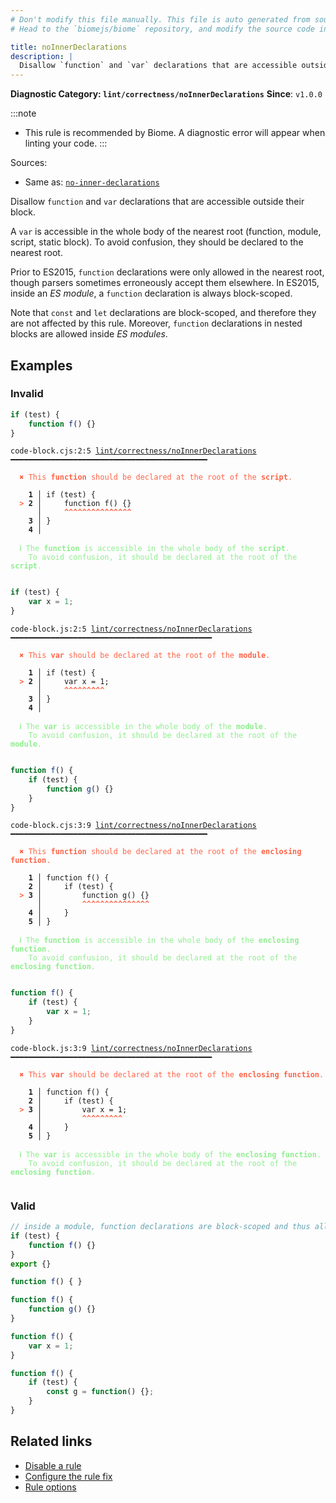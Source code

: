 ```yaml
---
# Don't modify this file manually. This file is auto generated from source, and you will lose your changes next time the website is built.
# Head to the `biomejs/biome` repository, and modify the source code in there.

title: noInnerDeclarations
description: |
  Disallow `function` and `var` declarations that are accessible outside their block.
---
```


**Diagnostic Category: `lint/correctness/noInnerDeclarations`**
<Tabs>
<TabItem label="JavaScript (and super languages)" icon="seti:javascript">
**Since**: `v1.0.0`

:::note
- This rule is recommended by Biome. A diagnostic error will appear when linting your code.
:::

Sources: 
- Same as: <a href="https://eslint.org/docs/latest/rules/no-inner-declarations" target="_blank"><code>no-inner-declarations</code></a>

Disallow `function` and `var` declarations that are accessible outside their block.

A `var` is accessible in the whole body of the nearest root (function, module, script, static block).
To avoid confusion, they should be declared to the nearest root.

Prior to ES2015, `function` declarations were only allowed in the nearest root,
though parsers sometimes erroneously accept them elsewhere.
In ES2015, inside an _ES module_, a `function` declaration is always block-scoped.

Note that `const` and `let` declarations are block-scoped,
and therefore they are not affected by this rule.
Moreover, `function` declarations in nested blocks are allowed inside _ES modules_.

## Examples

### Invalid

```cjs
if (test) {
    function f() {}
}
```

<pre class="language-text"><code class="language-text">code-block.cjs:2:5 <a href="https://biomejs.dev/linter/rules/no-inner-declarations">lint/correctness/noInnerDeclarations</a> ━━━━━━━━━━━━━━━━━━━━━━━━━━━━━━━━━━━━━━━━━━━━<br /><br />  <strong><span style="color: Tomato;">✖</span></strong> <span style="color: Tomato;">This </span><span style="color: Tomato;"><strong>function</strong></span><span style="color: Tomato;"> should be declared at the root of the </span><span style="color: Tomato;"><strong>script</strong></span><span style="color: Tomato;">.</span><br />  <br />    <strong>1 │ </strong>if (test) &#123;<br />  <strong><span style="color: Tomato;">&gt;</span></strong> <strong>2 │ </strong>    function f() &#123;&#125;<br />   <strong>   │ </strong>    <strong><span style="color: Tomato;">^</span></strong><strong><span style="color: Tomato;">^</span></strong><strong><span style="color: Tomato;">^</span></strong><strong><span style="color: Tomato;">^</span></strong><strong><span style="color: Tomato;">^</span></strong><strong><span style="color: Tomato;">^</span></strong><strong><span style="color: Tomato;">^</span></strong><strong><span style="color: Tomato;">^</span></strong><strong><span style="color: Tomato;">^</span></strong><strong><span style="color: Tomato;">^</span></strong><strong><span style="color: Tomato;">^</span></strong><strong><span style="color: Tomato;">^</span></strong><strong><span style="color: Tomato;">^</span></strong><strong><span style="color: Tomato;">^</span></strong><strong><span style="color: Tomato;">^</span></strong><br />    <strong>3 │ </strong>&#125;<br />    <strong>4 │ </strong><br />  <br />  <strong><span style="color: lightgreen;">ℹ</span></strong> <span style="color: lightgreen;">The </span><span style="color: lightgreen;"><strong>function</strong></span><span style="color: lightgreen;"> is accessible in the whole body of the </span><span style="color: lightgreen;"><strong>script</strong></span><span style="color: lightgreen;">.<br /></span>    <span style="color: lightgreen;">To avoid confusion, it should be declared at the root of the </span><span style="color: lightgreen;"><strong>script</strong></span><span style="color: lightgreen;">.</span><br />  <br /></code></pre>

```js
if (test) {
    var x = 1;
}
```

<pre class="language-text"><code class="language-text">code-block.js:2:5 <a href="https://biomejs.dev/linter/rules/no-inner-declarations">lint/correctness/noInnerDeclarations</a> ━━━━━━━━━━━━━━━━━━━━━━━━━━━━━━━━━━━━━━━━━━━━━<br /><br />  <strong><span style="color: Tomato;">✖</span></strong> <span style="color: Tomato;">This </span><span style="color: Tomato;"><strong>var</strong></span><span style="color: Tomato;"> should be declared at the root of the </span><span style="color: Tomato;"><strong>module</strong></span><span style="color: Tomato;">.</span><br />  <br />    <strong>1 │ </strong>if (test) &#123;<br />  <strong><span style="color: Tomato;">&gt;</span></strong> <strong>2 │ </strong>    var x = 1;<br />   <strong>   │ </strong>    <strong><span style="color: Tomato;">^</span></strong><strong><span style="color: Tomato;">^</span></strong><strong><span style="color: Tomato;">^</span></strong><strong><span style="color: Tomato;">^</span></strong><strong><span style="color: Tomato;">^</span></strong><strong><span style="color: Tomato;">^</span></strong><strong><span style="color: Tomato;">^</span></strong><strong><span style="color: Tomato;">^</span></strong><strong><span style="color: Tomato;">^</span></strong><br />    <strong>3 │ </strong>&#125;<br />    <strong>4 │ </strong><br />  <br />  <strong><span style="color: lightgreen;">ℹ</span></strong> <span style="color: lightgreen;">The </span><span style="color: lightgreen;"><strong>var</strong></span><span style="color: lightgreen;"> is accessible in the whole body of the </span><span style="color: lightgreen;"><strong>module</strong></span><span style="color: lightgreen;">.<br /></span>    <span style="color: lightgreen;">To avoid confusion, it should be declared at the root of the </span><span style="color: lightgreen;"><strong>module</strong></span><span style="color: lightgreen;">.</span><br />  <br /></code></pre>

```cjs
function f() {
    if (test) {
        function g() {}
    }
}
```

<pre class="language-text"><code class="language-text">code-block.cjs:3:9 <a href="https://biomejs.dev/linter/rules/no-inner-declarations">lint/correctness/noInnerDeclarations</a> ━━━━━━━━━━━━━━━━━━━━━━━━━━━━━━━━━━━━━━━━━━━━<br /><br />  <strong><span style="color: Tomato;">✖</span></strong> <span style="color: Tomato;">This </span><span style="color: Tomato;"><strong>function</strong></span><span style="color: Tomato;"> should be declared at the root of the </span><span style="color: Tomato;"><strong>enclosing function</strong></span><span style="color: Tomato;">.</span><br />  <br />    <strong>1 │ </strong>function f() &#123;<br />    <strong>2 │ </strong>    if (test) &#123;<br />  <strong><span style="color: Tomato;">&gt;</span></strong> <strong>3 │ </strong>        function g() &#123;&#125;<br />   <strong>   │ </strong>        <strong><span style="color: Tomato;">^</span></strong><strong><span style="color: Tomato;">^</span></strong><strong><span style="color: Tomato;">^</span></strong><strong><span style="color: Tomato;">^</span></strong><strong><span style="color: Tomato;">^</span></strong><strong><span style="color: Tomato;">^</span></strong><strong><span style="color: Tomato;">^</span></strong><strong><span style="color: Tomato;">^</span></strong><strong><span style="color: Tomato;">^</span></strong><strong><span style="color: Tomato;">^</span></strong><strong><span style="color: Tomato;">^</span></strong><strong><span style="color: Tomato;">^</span></strong><strong><span style="color: Tomato;">^</span></strong><strong><span style="color: Tomato;">^</span></strong><strong><span style="color: Tomato;">^</span></strong><br />    <strong>4 │ </strong>    &#125;<br />    <strong>5 │ </strong>&#125;<br />  <br />  <strong><span style="color: lightgreen;">ℹ</span></strong> <span style="color: lightgreen;">The </span><span style="color: lightgreen;"><strong>function</strong></span><span style="color: lightgreen;"> is accessible in the whole body of the </span><span style="color: lightgreen;"><strong>enclosing function</strong></span><span style="color: lightgreen;">.<br /></span>    <span style="color: lightgreen;">To avoid confusion, it should be declared at the root of the </span><span style="color: lightgreen;"><strong>enclosing function</strong></span><span style="color: lightgreen;">.</span><br />  <br /></code></pre>

```js
function f() {
    if (test) {
        var x = 1;
    }
}
```

<pre class="language-text"><code class="language-text">code-block.js:3:9 <a href="https://biomejs.dev/linter/rules/no-inner-declarations">lint/correctness/noInnerDeclarations</a> ━━━━━━━━━━━━━━━━━━━━━━━━━━━━━━━━━━━━━━━━━━━━━<br /><br />  <strong><span style="color: Tomato;">✖</span></strong> <span style="color: Tomato;">This </span><span style="color: Tomato;"><strong>var</strong></span><span style="color: Tomato;"> should be declared at the root of the </span><span style="color: Tomato;"><strong>enclosing function</strong></span><span style="color: Tomato;">.</span><br />  <br />    <strong>1 │ </strong>function f() &#123;<br />    <strong>2 │ </strong>    if (test) &#123;<br />  <strong><span style="color: Tomato;">&gt;</span></strong> <strong>3 │ </strong>        var x = 1;<br />   <strong>   │ </strong>        <strong><span style="color: Tomato;">^</span></strong><strong><span style="color: Tomato;">^</span></strong><strong><span style="color: Tomato;">^</span></strong><strong><span style="color: Tomato;">^</span></strong><strong><span style="color: Tomato;">^</span></strong><strong><span style="color: Tomato;">^</span></strong><strong><span style="color: Tomato;">^</span></strong><strong><span style="color: Tomato;">^</span></strong><strong><span style="color: Tomato;">^</span></strong><br />    <strong>4 │ </strong>    &#125;<br />    <strong>5 │ </strong>&#125;<br />  <br />  <strong><span style="color: lightgreen;">ℹ</span></strong> <span style="color: lightgreen;">The </span><span style="color: lightgreen;"><strong>var</strong></span><span style="color: lightgreen;"> is accessible in the whole body of the </span><span style="color: lightgreen;"><strong>enclosing function</strong></span><span style="color: lightgreen;">.<br /></span>    <span style="color: lightgreen;">To avoid confusion, it should be declared at the root of the </span><span style="color: lightgreen;"><strong>enclosing function</strong></span><span style="color: lightgreen;">.</span><br />  <br /></code></pre>

### Valid

```js
// inside a module, function declarations are block-scoped and thus allowed.
if (test) {
    function f() {}
}
export {}
```

```js
function f() { }
```

```js
function f() {
    function g() {}
}
```

```js
function f() {
    var x = 1;
}
```

```js
function f() {
    if (test) {
        const g = function() {};
    }
}
```

## Related links

- [Disable a rule](/linter/#disable-a-lint-rule)
- [Configure the rule fix](/linter#configure-the-rule-fix)
- [Rule options](/linter/#rule-options)

</TabItem>
</Tabs>

